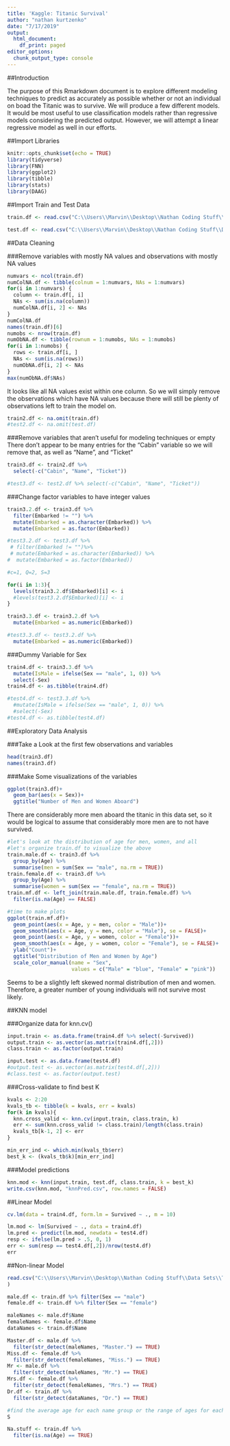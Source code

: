 ```yaml
---
title: 'Kaggle: Titanic Survival'
author: "nathan kurtzenko"
date: "7/17/2019"
output:
  html_document:
    df_print: paged
editor_options:
  chunk_output_type: console
---
```


##Introduction

The purpose of this Rmarkdown document is to explore different modeling techniques to predict as accurately as possible whether or not an individual on boad the Titanic was to survive. We will produce a few different models. It would be most useful to use classification models rather than regressive models considering the predicted output. However, we will attempt a linear regressive model as well in our efforts. 

##Import Libraries

```r
knitr::opts_chunk$set(echo = TRUE)
library(tidyverse)
library(FNN)
library(ggplot2)
library(tibble)
library(stats)
library(DAAG)
```

##Import Train and Test Data

```r
train.df <- read.csv("C:\\Users\\Marvin\\Desktop\\Nathan Coding Stuff\\Data Sets\\Titanic\\train.csv")

test.df <- read.csv("C:\\Users\\Marvin\\Desktop\\Nathan Coding Stuff\\Data Sets\\Titanic\\test.csv")
```

##Data Cleaning

###Remove variables with mostly NA values and observations with mostly NA values

```r
numvars <- ncol(train.df)
numColNA.df <- tibble(colnum = 1:numvars, NAs = 1:numvars)
for(i in 1:numvars) {
  column <- train.df[, i]
  NAs <- sum(is.na(column))
  numColNA.df[i, 2] <- NAs
}
numColNA.df
names(train.df)[6]
numobs <- nrow(train.df)
numObNA.df <- tibble(rownum = 1:numobs, NAs = 1:numobs)
for(i in 1:numobs) {
  rows <- train.df[i, ]
  NAs <- sum(is.na(rows))
  numObNA.df[i, 2] <- NAs
}
max(numObNA.df$NAs)
```


It looks like all NA values exist within one column. So we will simply remove the observations which have NA values because there will still be plenty of observations left to train the model on.

```r
train2.df <- na.omit(train.df)
#test2.df <- na.omit(test.df)
```

###Remove variables that aren't useful for modeling techniques or empty 
There don't appear to be many entries for the "Cabin" variable so we will remove that, as well as "Name", and "Ticket"
```r
train3.df <- train2.df %>%
  select(-c("Cabin", "Name", "Ticket"))

#test3.df <- test2.df %>% select(-c("Cabin", "Name", "Ticket"))
```

###Change factor variables to have integer values
```r
train3.2.df <- train3.df %>%
  filter(Embarked != "") %>%
  mutate(Embarked = as.character(Embarked)) %>%
  mutate(Embarked = as.factor(Embarked))

#test3.2.df <- test3.df %>%
 # filter(Embarked != "")%>%
 # mutate(Embarked = as.character(Embarked)) %>%
#  mutate(Embarked = as.factor(Embarked))

#c=1, Q=2, S=3

for(i in 1:3){
  levels(train3.2.df$Embarked)[i] <- i
  #levels(test3.2.df$Embarked)[i] <- i
}

train3.3.df <- train3.2.df %>%
  mutate(Embarked = as.numeric(Embarked))

#test3.3.df <- test3.2.df %>%
  mutate(Embarked = as.numeric(Embarked))
```

###Dummy Variable for Sex

```r
train4.df <- train3.3.df %>%
  mutate(IsMale = ifelse(Sex == "male", 1, 0)) %>%
  select(-Sex)
train4.df <- as.tibble(train4.df)

#test4.df <- test3.3.df %>%
  #mutate(IsMale = ifelse(Sex == "male", 1, 0)) %>%
  #select(-Sex)
#test4.df <- as.tibble(test4.df)
```

##Exploratory Data Analysis

###Take a Look at the first few observations and variables
```r
head(train3.df)
names(train3.df)
```

###Make Some visualizations of the variables

```r
ggplot(train3.df)+
  geom_bar(aes(x = Sex))+
  ggtitle("Number of Men and Women Aboard")
```

There are considerably more men aboard the titanic in this data set, so it would be logical to assume that considerably more men are to not have survived.

```r
#let's look at the distribution of age for men, women, and all
#let's organize train.df to visualize the above 
train.male.df <- train3.df %>%
  group_by(Age) %>%
  summarise(men = sum(Sex == "male", na.rm = TRUE))
train.female.df <- train3.df %>%
  group_by(Age) %>% 
  summarise(women = sum(Sex == "female", na.rm = TRUE))
train.mf.df <- left_join(train.male.df, train.female.df) %>%
  filter(is.na(Age) == FALSE)

#time to make plots
ggplot(train.mf.df)+
  geom_point(aes(x = Age, y = men, color = "Male"))+
  geom_smooth(aes(x = Age, y = men, color = "Male"), se = FALSE)+
  geom_point(aes(x = Age, y = women, color = "Female"))+
  geom_smooth(aes(x = Age, y = women, color = "Female"), se = FALSE)+
  ylab("Count")+
  ggtitle("Distribution of Men and Women by Age")
  scale_color_manual(name = "Sex",
                     values = c("Male" = "blue", "Female" = "pink"))

```

Seems to be a slightly left skewed normal distribution of men and women. Therefore, a greater number of young individuals will not survive most likely.

##KNN model

###Organize data for knn.cv()

```r
input.train <- as.data.frame(train4.df %>% select(-Survived))
output.train <- as.vector(as.matrix(train4.df[,2]))
class.train <- as.factor(output.train)

input.test <- as.data.frame(test4.df)
#output.test <- as.vector(as.matrix(test4.df[,2]))
#class.test <- as.factor(output.test)
```

###Cross-validate to find best K

```r
kvals <- 2:20
kvals_tb <- tibble(k = kvals, err = kvals)
for(k in kvals){
  knn.cross_valid <- knn.cv(input.train, class.train, k)
  err <- sum(knn.cross_valid != class.train)/length(class.train)
  kvals_tb[k-1, 2] <- err
}

min_err_ind <- which.min(kvals_tb$err)
best_k <- (kvals_tb$k)[min_err_ind]
```

###Model predictions

```r
knn.mod <- knn(input.train, test.df, class.train, k = best_k)
write.csv(knn.mod, "knnPred.csv", row.names = FALSE)
```

##Linear Model

```r
cv.lm(data = train4.df, form.lm = Survived ~ ., m = 10)

lm.mod <- lm(Survived ~ ., data = train4.df)
lm.pred <- predict(lm.mod, newdata = test4.df)
resp <- ifelse(lm.pred > .5, 0, 1)
err <- sum(resp == test4.df[,2])/nrow(test4.df)
err
```

##Non-linear Model

```r
read.csv("C:\\Users\\Marvin\\Desktop\\Nathan Coding Stuff\\Data Sets\\Titanic\\knnPred.csv"
)
```























```r

male.df <- train.df %>% filter(Sex == "male")
female.df <- train.df %>% filter(Sex == "female")

maleNames <- male.df$Name
femaleNames <- female.df$Name
dataNames <- train.df$Name

Master.df <- male.df %>%
  filter(str_detect(maleNames, "Master.") == TRUE)
Miss.df <- female.df %>%
  filter(str_detect(femaleNames, "Miss.") == TRUE)
Mr <- male.df %>%
  filter(str_detect(maleNames, "Mr.") == TRUE)
Mrs.df <- female.df %>%
  filter(str_detect(femaleNames, "Mrs.") == TRUE)
Dr.df <- train.df %>%
  filter(str_detect(dataNames, "Dr.") == TRUE)

#find the average age for each name group or the range of ages for each name group and the either replace NA values with average age for name group or a randomly chosen one in the age range for name group.
S
```

```r
Na.stuff <- train.df %>%
  filter(is.na(Age) == TRUE)
```

